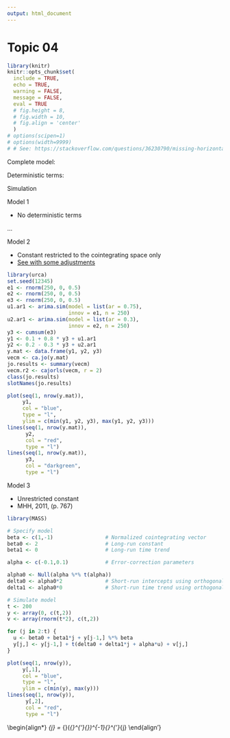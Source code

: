 ```yaml
---
output: html_document
---
```


# Topic 04

```r

library(knitr)
knitr::opts_chunk$set(
  include = TRUE,
  echo = TRUE,
  warning = FALSE,
  message = FALSE,
  eval = TRUE
  # fig.height = 8,
  # fig.width = 10,
  # fig.align = 'center'
  )
# options(scipen=1)
# options(width=9999)
# # See: https://stackoverflow.com/questions/36230790/missing-horizontal-scroll-bar-in-r-markdown-html-code-chunks-and-output

```

Complete model:

\begin{align*}
\Delta y_{t} =\mu_{0} + \mu_{1}t + \alpha\beta^{'}y_{t-1}
\end{align*}

Deterministic terms:

\begin{align*}
\mu_{j} &= \delta_{j} + \alpha\beta_{j}^{'}
\\
\underset{\left(N\times 1\right)}{\mu_{j}} &= \underset{\left(N\times 1\right)}{\delta_{j}} + \underset{\left(N\times r\right)}{\alpha}\underset{\left(r\times 1\right)}{\beta^{'}_{j}}
\end{align*}



Simulation

Model 1

* No deterministic terms

...

Model 2

* Constant restricted to the cointegrating space only
* [See with some adjustments](https://www.pfaffikus.de/books/spex2/files/Rcode-4-3.R)

```r

library(urca)
set.seed(12345)
e1 <- rnorm(250, 0, 0.5)
e2 <- rnorm(250, 0, 0.5)
e3 <- rnorm(250, 0, 0.5)
u1.ar1 <- arima.sim(model = list(ar = 0.75),
                    innov = e1, n = 250)
u2.ar1 <- arima.sim(model = list(ar = 0.3),
                    innov = e2, n = 250)
y3 <- cumsum(e3)
y1 <- 0.1 + 0.8 * y3 + u1.ar1
y2 <- 0.2 - 0.3 * y3 + u2.ar1
y.mat <- data.frame(y1, y2, y3)
vecm <- ca.jo(y.mat)
jo.results <- summary(vecm)
vecm.r2 <- cajorls(vecm, r = 2)
class(jo.results)
slotNames(jo.results)

```

```r

plot(seq(1, nrow(y.mat)),
     y1,
     col = "blue",
     type = "l",
     ylim = c(min(y1, y2, y3), max(y1, y2, y3)))
lines(seq(1, nrow(y.mat)),
      y2,
      col = "red",
      type = "l")
lines(seq(1, nrow(y.mat)),
      y3,
      col = "darkgreen",
      type = "l")


```

Model 3

* Unrestricted constant
* MHH, 2011, (p. 767)

```r

library(MASS)

# Specify model
beta <- c(1,-1)                 # Normalized cointegrating vector                             
beta0 <- 2                      # Long-run constant                                          
beta1 <- 0                      # Long-run time trend                                        

alpha <- c(-0.1,0.1)            # Error-correction parameters                               

alpha0 <- Null(alpha %*% t(alpha))
delta0 <- alpha0*2              # Short-run intercepts using orthogonal complement of alpha   
delta1 <- alpha0*0              # Short-run time trend using orthogonal complement of alpha 

# Simulate model
t <- 200
y <- array(0, c(t,2))
v <- array(rnorm(t*2), c(t,2))

for (j in 2:t) {
  u <- beta0 + beta1*j + y[j-1,] %*% beta
  y[j,] <- y[j-1,] + t(delta0 + delta1*j + alpha*u) + v[j,]
}

```

```r

plot(seq(1, nrow(y)),
     y[,1],
     col = "blue",
     type = "l",
     ylim = c(min(y), max(y)))
lines(seq(1, nrow(y)),
      y[,2],
      col = "red",
      type = "l")

```

\begin{align*}
\delta_{j} = \alpha_{\perp}\left(\alpha_{\perp}^{'}\alpha_{\perp}\right)^{-1}\alpha_{\perp}^{'}\mu_{j}
\end{align'}


